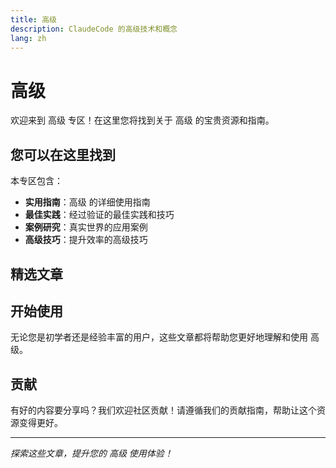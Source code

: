 ```yaml
---
title: 高级
description: ClaudeCode 的高级技术和概念
lang: zh
---
```


# 高级

欢迎来到 高级 专区！在这里您将找到关于 高级 的宝贵资源和指南。

## 您可以在这里找到

本专区包含：

- **实用指南**：高级 的详细使用指南
- **最佳实践**：经过验证的最佳实践和技巧
- **案例研究**：真实世界的应用案例
- **高级技巧**：提升效率的高级技巧

## 精选文章

<Cards>
  <Card 
    title="手把手教你逆向Claude Code：如何监控AI每一次'内心独白'？" 
    description="通过技术手段逆向分析Claude Code的API交互过程，揭秘AI编程之王的多模型协作策略、精巧的系统提示词设计和智能工具调用机制。"
    href="/docs/zh/advanced/claude-code-reverse-analysis" 
  />
  <Card 
    title="揭秘 Claude Code 为何如此出色：深度分析" 
    description="基于拦截日志和数月使用经验，深入分析 Claude Code 成为最令人愉悦的 AI 编程代理的原因。学习架构决策、提示工程技术和工具设计原则，应用到您自己的 LLM 代理中。"
    href="/docs/zh/advanced/decoding-claude-code-analysis" 
  />
</Cards>

## 开始使用

无论您是初学者还是经验丰富的用户，这些文章都将帮助您更好地理解和使用 高级。

## 贡献

有好的内容要分享吗？我们欢迎社区贡献！请遵循我们的贡献指南，帮助让这个资源变得更好。

---

*探索这些文章，提升您的 高级 使用体验！*